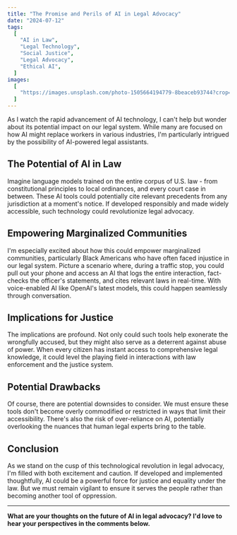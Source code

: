 ```yaml
---
title: "The Promise and Perils of AI in Legal Advocacy"
date: "2024-07-12"
tags:
  [
    "AI in Law",
    "Legal Technology",
    "Social Justice",
    "Legal Advocacy",
    "Ethical AI",
  ]
images:
  [
    "https://images.unsplash.com/photo-1505664194779-8beaceb93744?crop=entropy&cs=tinysrgb&fit=max&fm=jpg&ixid=M3wxMTc3M3wwfDF8c2VhcmNofDE0fHxsZWdhbCUyMGFpfGVufDB8fHx8MTcxOTY5NjM1M3ww&ixlib=rb-4.0.3&q=80&w=2000",
  ]
---
```


As I watch the rapid advancement of AI technology, I can't help but wonder about its potential impact on our legal system. While many are focused on how AI might replace workers in various industries, I'm particularly intrigued by the possibility of AI-powered legal assistants.

## The Potential of AI in Law

Imagine language models trained on the entire corpus of U.S. law - from constitutional principles to local ordinances, and every court case in between. These AI tools could potentially cite relevant precedents from any jurisdiction at a moment's notice. If developed responsibly and made widely accessible, such technology could revolutionize legal advocacy.

## Empowering Marginalized Communities

I'm especially excited about how this could empower marginalized communities, particularly Black Americans who have often faced injustice in our legal system. Picture a scenario where, during a traffic stop, you could pull out your phone and access an AI that logs the entire interaction, fact-checks the officer's statements, and cites relevant laws in real-time. With voice-enabled AI like OpenAI's latest models, this could happen seamlessly through conversation.

## Implications for Justice

The implications are profound. Not only could such tools help exonerate the wrongfully accused, but they might also serve as a deterrent against abuse of power. When every citizen has instant access to comprehensive legal knowledge, it could level the playing field in interactions with law enforcement and the justice system.

## Potential Drawbacks

Of course, there are potential downsides to consider. We must ensure these tools don't become overly commodified or restricted in ways that limit their accessibility. There's also the risk of over-reliance on AI, potentially overlooking the nuances that human legal experts bring to the table.

## Conclusion

As we stand on the cusp of this technological revolution in legal advocacy, I'm filled with both excitement and caution. If developed and implemented thoughtfully, AI could be a powerful force for justice and equality under the law. But we must remain vigilant to ensure it serves the people rather than becoming another tool of oppression.

---

**What are your thoughts on the future of AI in legal advocacy? I'd love to hear your perspectives in the comments below.**
